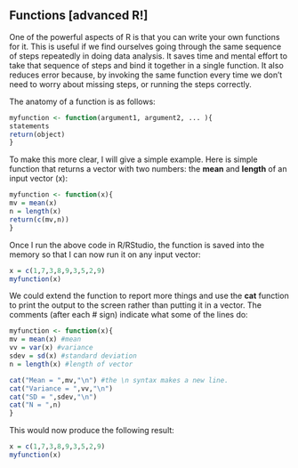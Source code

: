 
Functions [advanced R!]
-------------------------
  
  One of the powerful aspects of R is that you can write your own functions for it. This is useful if we find ourselves going through the same sequence of steps repeatedly in doing data analysis. It saves time and mental effort to take that sequence of steps and bind it together in a single function. It also reduces error because, by invoking the same function every time we don't need to worry about missing steps, or running the steps correctly.

The anatomy of a function is as follows:
```r
myfunction <- function(argument1, argument2, ... ){
statements
return(object)
}
```

To make this more clear, I will give a simple example. Here is simple function that returns a vector with two numbers: the **mean** and **length** of an input vector (x):

```r
myfunction <- function(x){
mv = mean(x)
n = length(x)
return(c(mv,n))
}
```
Once I run the above code in R/RStudio, the function is saved into the memory so that I can now run it on any input vector:

```r
x = c(1,7,3,8,9,3,5,2,9)
myfunction(x)
```

We could extend the function to report more things and use the **cat** function to print the output to the screen rather than putting it in a vector. The comments (after each # sign) indicate what some of the lines do:

```r
myfunction <- function(x){
mv = mean(x) #mean
vv = var(x) #variance
sdev = sd(x) #standard deviation
n = length(x) #length of vector

cat("Mean = ",mv,"\n") #the \n syntax makes a new line.
cat("Variance = ",vv,"\n")
cat("SD = ",sdev,"\n")
cat("N = ",n)
}
```

This would now produce the following result:
```r
x = c(1,7,3,8,9,3,5,2,9)
myfunction(x)
```
